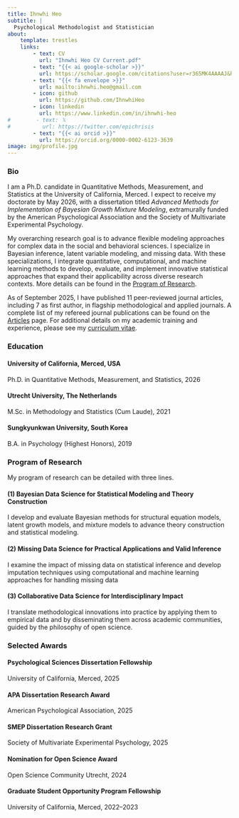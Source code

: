 ```yaml
---
title: Ihnwhi Heo
subtitle: |
  Psychological Methodologist and Statistician
about:
    template: trestles
    links:
        - text: CV
          url: "Ihnwhi Heo CV Current.pdf"
        - text: "{{< ai google-scholar >}}"
          url: https://scholar.google.com/citations?user=r365MK4AAAAJ&hl=en
        - text: "{{< fa envelope >}}"
          url: mailto:ihnwhi.heo@gmail.com
        - icon: github
          url: https://github.com/IhnwhiHeo
        - icon: linkedin
          url: https://www.linkedin.com/in/ihnwhi-heo
#        - text: 𝕏
#          url: https://twitter.com/epichrisis
        - text: "{{< ai orcid >}}"
          url: https://orcid.org/0000-0002-6123-3639
image: img/profile.jpg
---
```


### Bio

I am a Ph.D. candidate in Quantitative Methods, Measurement, and Statistics at the University of California, Merced. I expect to receive my doctorate by May 2026, with a dissertation titled *Advanced Methods for Implementation of Bayesian Growth Mixture Modeling*, extramurally funded by the American Psychological Association and the Society of Multivariate Experimental Psychology.

My overarching research goal is to advance flexible modeling approaches for complex data in the social and behavioral sciences. I specialize in Bayesian inference, latent variable modeling, and missing data. With these specializations, I integrate quantitative, computational, and machine learning methods to develop, evaluate, and implement innovative statistical approaches that expand their applicability across diverse research contexts. More details can be found in the [Program of Research](#program-of-research).

As of September 2025, I have published 11 peer-reviewed journal articles, including 7 as first author, in flagship methodological and applied journals. A complete list of my refereed journal publications can be found on the [Articles](articles.qmd) page. For additional details on my academic training and experience, please see my [curriculum vitae](Ihnwhi Heo CV Current.pdf).


### Education

#### University of California, Merced, USA
Ph.D. in Quantitative Methods, Measurement, and Statistics, 2026

#### Utrecht University, The Netherlands
M.Sc. in Methodology and Statistics (Cum Laude), 2021

#### Sungkyunkwan University, South Korea
B.A. in Psychology (Highest Honors), 2019


### Program of Research

My program of research can be detailed with three lines.

#### (1) Bayesian Data Science for Statistical Modeling and Theory Construction

I develop and evaluate Bayesian methods for structural equation models, latent growth models, and mixture models to advance theory construction and statistical modeling. 

#### (2) Missing Data Science for Practical Applications and Valid Inference

I examine the impact of missing data on statistical inference and develop imputation techniques using computational and machine learning approaches for handling missing data

#### (3) Collaborative Data Science for Interdisciplinary Impact

I translate methodological innovations into practice by applying them to empirical data and by disseminating them across academic communities, guided by the philosophy of open science.


### Selected Awards

#### Psychological Sciences Dissertation Fellowship

University of California, Merced, 2025

#### APA Dissertation Research Award

American Psychological Association, 2025

#### SMEP Dissertation Research Grant

Society of Multivariate Experimental Psychology, 2025

#### Nomination for Open Science Award

Open Science Community Utrecht, 2024

#### Graduate Student Opportunity Program Fellowship

University of California, Merced, 2022--2023

